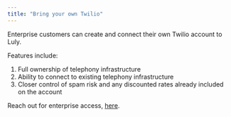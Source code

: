 ```yaml
---
title: "Bring your own Twilio"
---
```


Enterprise customers can create and connect their own Twilio account to Luly.

Features include:

1. Full ownership of telephony infrastructure
2. Ability to connect to existing telephony infrastructure
3. Closer control of spam risk and any discounted rates already included on the account

Reach out for enterprise access, [here](https://portal.luly.ai/).